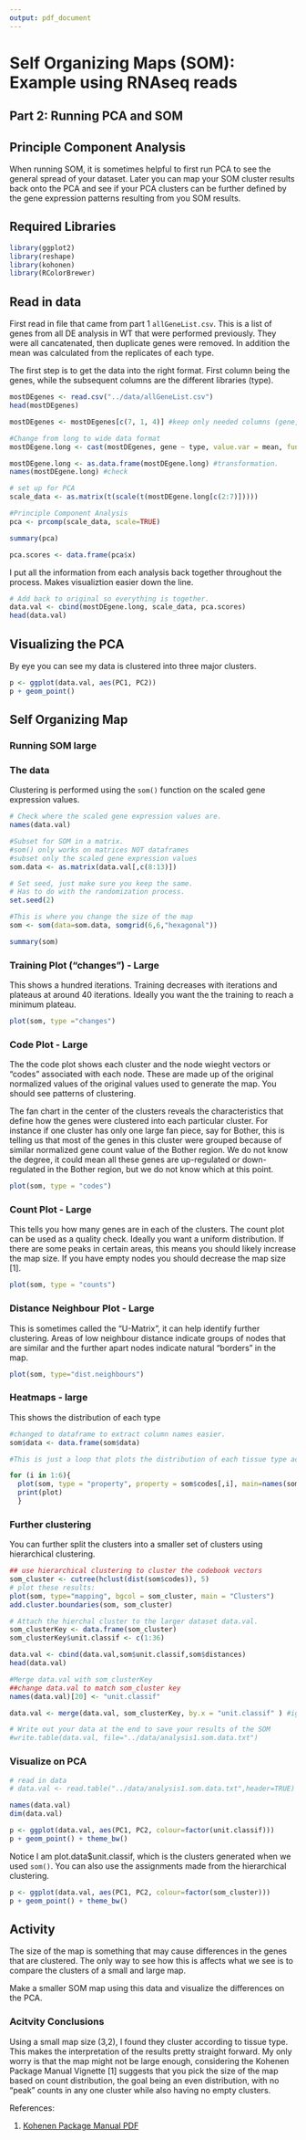 ```yaml
---
output: pdf_document
---
```

# Self Organizing Maps (SOM): Example using RNAseq reads
## Part 2: Running PCA and SOM

## Principle Component Analysis

When running SOM, it is sometimes helpful to first run PCA to see the general spread of your dataset. Later you can map your SOM cluster results back onto the PCA and see if your PCA clusters can be further defined by the gene expression patterns resulting from you SOM results.

## Required Libraries

```r
library(ggplot2)
library(reshape)
library(kohonen)
library(RColorBrewer)
```

## Read in data

First read in file that came from part 1 `allGeneList.csv`.  This is a list of genes from all DE analysis in WT that were performed previously. They were all cancatenated, then duplicate genes were removed.  In addition the mean was calculated from the replicates of each type. 

The first step is to get the data into the right format. First column being the genes, while the subsequent columns are the different libraries (type).

```r
mostDEgenes <- read.csv("../data/allGeneList.csv")
head(mostDEgenes)

mostDEgenes <- mostDEgenes[c(7, 1, 4)] #keep only needed columns (gene, type, mean)

#Change from long to wide data format
mostDEgene.long <- cast(mostDEgenes, gene ~ type, value.var = mean, fun.aggregate = "mean")  

mostDEgene.long <- as.data.frame(mostDEgene.long) #transformation. 
names(mostDEgene.long) #check

# set up for PCA
scale_data <- as.matrix(t(scale(t(mostDEgene.long[c(2:7)]))))

#Principle Component Analysis
pca <- prcomp(scale_data, scale=TRUE) 

summary(pca) 

pca.scores <- data.frame(pca$x)

```

I put all the information from each analysis back together throughout the process. Makes visualiztion easier down the line. 

```r
# Add back to original so everything is together.
data.val <- cbind(mostDEgene.long, scale_data, pca.scores) 
head(data.val)
```

## Visualizing the PCA

By eye you can see my data is clustered into three major clusters.

```r
p <- ggplot(data.val, aes(PC1, PC2)) 
p + geom_point()
```


## Self Organizing Map 

### Running SOM large

### The data

Clustering is performed using the  `som()` function on the scaled gene expression values. 

```r
# Check where the scaled gene expression values are.
names(data.val)

#Subset for SOM in a matrix.  
#som() only works on matrices NOT dataframes
#subset only the scaled gene expression values
som.data <- as.matrix(data.val[,c(8:13)])  

# Set seed, just make sure you keep the same. 
# Has to do with the randomization process. 
set.seed(2)

#This is where you change the size of the map
som <- som(data=som.data, somgrid(6,6,"hexagonal")) 

summary(som)
```

### Training Plot ("changes") - Large

This shows a hundred iterations. Training decreases with iterations and plateaus at around 40 iterations.  Ideally you want the the training to reach a minimum plateau.  

```r
plot(som, type ="changes")
```

### Code Plot - Large

The the code plot shows each cluster and the node wieght vectors or "codes" associated with each node. These are made up of the original normalized values of the original values used to generate the map.  You should see patterns of clustering.

The fan chart in the center of the clusters reveals the characteristics that define how the genes were clustered into each particular cluster.  For instance if one cluster has only one large fan piece, say for Bother, this is telling us that most of the genes in this cluster were grouped because of similar normalized gene count value of the Bother region. We do not know the degree, it could mean all these genes are up-regulated or down-regulated in the Bother region, but we do not know which at this point. 

```r
plot(som, type = "codes")
```

### Count Plot - Large

This tells you how many genes are in each of the clusters. The count plot can be used as a quality check.  Ideally you want a uniform distribution.  If there are some peaks in certain areas, this means you should likely increase the map size.  If you have empty nodes you should decrease the map size [1]. 

```r
plot(som, type = "counts")
```

### Distance Neighbour Plot - Large

This is sometimes called the "U-Matrix", it can help identify further clustering. Areas of low neighbour distance indicate groups of nodes that are similar and the further apart nodes indicate natural "borders" in the map. 

```r
plot(som, type="dist.neighbours")
```

### Heatmaps - large

This shows the distribution of each type 

```r
#changed to dataframe to extract column names easier.
som$data <- data.frame(som$data)  

#This is just a loop that plots the distribution of each tissue type across the map.  

for (i in 1:6){
  plot(som, type = "property", property = som$codes[,i], main=names(som$data)[i])
  print(plot)
  }
```

### Further clustering 

You can further split the clusters into a smaller set of clusters using hierarchical clustering.

```r
## use hierarchical clustering to cluster the codebook vectors
som_cluster <- cutree(hclust(dist(som$codes)), 5)
# plot these results:
plot(som, type="mapping", bgcol = som_cluster, main = "Clusters") 
add.cluster.boundaries(som, som_cluster) 

# Attach the hierchal cluster to the larger dataset data.val.
som_clusterKey <- data.frame(som_cluster)
som_clusterKey$unit.classif <- c(1:36)

data.val <- cbind(data.val,som$unit.classif,som$distances)
head(data.val)
```

```r
#Merge data.val with som_clusterKey
##change data.val to match som_cluster key 
names(data.val)[20] <- "unit.classif"

data.val <- merge(data.val, som_clusterKey, by.x = "unit.classif" ) #ignore warning, this is what you want.  You are essentially filling in the empties with the value from som_clusterKey

# Write out your data at the end to save your results of the SOM
#write.table(data.val, file="../data/analysis1.som.data.txt")
```

### Visualize on PCA

```r
# read in data
# data.val <- read.table("../data/analysis1.som.data.txt",header=TRUE)

names(data.val)
dim(data.val)

p <- ggplot(data.val, aes(PC1, PC2, colour=factor(unit.classif))) 
p + geom_point() + theme_bw()
```

Notice I am plot.data$unit.classif, which is the clusters generated when we used `som()`.  You can also use the assignments made from the hierarchical clustering. 

```r
p <- ggplot(data.val, aes(PC1, PC2, colour=factor(som_cluster))) 
p + geom_point() + theme_bw()
```

## Activity

The size of the map is something that may cause differences in the genes that are clustered. 
The only way to see how this is affects what we see is to compare the clusters of a small and large map.

Make a smaller SOM map using this data and visualize the differences on the PCA.

### Acitvity Conclusions

Using a small map size (3,2), I found they cluster according to tissue type. This makes the interpretation of the results pretty straight forward. My only worry is that the map might not be large enough, considering the Kohenen Package Manual Vignette [1] suggests that you pick the size of the map based on count distribution, the goal being an even distribution, with no "peak" counts in any one cluster while also having no empty clusters.  
 
References:

1. [Kohenen Package Manual PDF](https://www.jstatsoft.org/article/view/v021i05/v21i05.pdf) 
